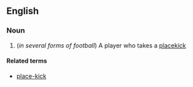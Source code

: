 ==English==

===Noun===
{{wikipedia}}
{{en-noun}}

#(''in several forms of football'') A player who takes a [[placekick]]

====Related terms====
*[[place-kick]]